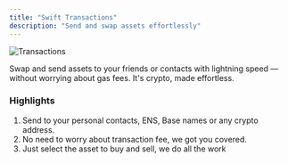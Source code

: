 ```yaml
---
title: "Swift Transactions"
description: "Send and swap assets effortlessly"
---
```


<img
  src="/images/transactions.png"
  alt="Transactions"
/>

Swap and send assets to your friends or contacts with lightning speed — without worrying about gas fees. It's crypto, made effortless.

### Highlights

1. Send to your personal contacts, ENS, Base names or any crypto address.
2. No need to worry about transaction fee, we got you covered.
3. Just select the asset to buy and sell, we do all the work
